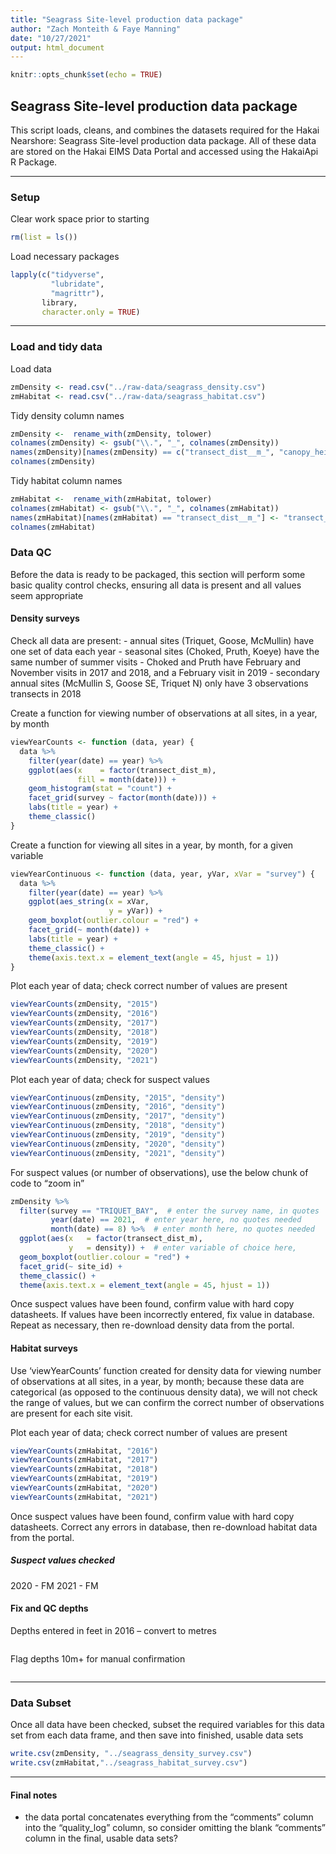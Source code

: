 ```yaml
---
title: "Seagrass Site-level production data package"
author: "Zach Monteith & Faye Manning"
date: "10/27/2021"
output: html_document
---
```


```r
knitr::opts_chunk$set(echo = TRUE)
```

## Seagrass Site-level production data package
This script loads, cleans, and combines the datasets required for the Hakai Nearshore: Seagrass Site-level production data package. All of these data are stored on the Hakai EIMS Data Portal and accessed using the HakaiApi R Package. 

***

### Setup

Clear work space prior to starting
```r
rm(list = ls())
```

Load necessary packages
```r
lapply(c("tidyverse",
         "lubridate", 
         "magrittr"),
       library,
       character.only = TRUE)
```

***
### Load and tidy data
Load data
```r
zmDensity <- read.csv("../raw-data/seagrass_density.csv")
zmHabitat <- read.csv("../raw-data/seagrass_habitat.csv")
```

Tidy density column names
```r
zmDensity <-  rename_with(zmDensity, tolower)
colnames(zmDensity) <- gsub("\\.", "_", colnames(zmDensity))
names(zmDensity)[names(zmDensity) == c("transect_dist__m_", "canopy_height__cm_")] <- c("transect_dist_m", "canopy_height_cm")
colnames(zmDensity)
```
Tidy habitat column names
```r
zmHabitat <-  rename_with(zmHabitat, tolower)
colnames(zmHabitat) <- gsub("\\.", "_", colnames(zmHabitat))
names(zmHabitat)[names(zmHabitat) == "transect_dist__m_"] <- "transect_dist_m"
colnames(zmHabitat)
```

### Data QC
Before the data is ready to be packaged, this section will perform some basic quality control checks, ensuring all data is present and all values seem appropriate

#### Density surveys
Check all data are present:
- annual sites (Triquet, Goose, McMullin) have one set of data each year
- seasonal sites (Choked, Pruth, Koeye) have the same number of summer visits
- Choked and Pruth have February and November visits in 2017 and 2018, and a February visit in 2019
- secondary annual sites (McMullin S, Goose SE, Triquet N) only have 3 observations transects in 2018

Create a function for viewing number of observations at all sites, in a year, by month
```r
viewYearCounts <- function (data, year) {
  data %>%
    filter(year(date) == year) %>%
    ggplot(aes(x    = factor(transect_dist_m),
               fill = month(date))) +
    geom_histogram(stat = "count") +
    facet_grid(survey ~ factor(month(date))) +
    labs(title = year) +
    theme_classic()
}
```

Create a function for viewing all sites in a year, by month, for a given variable
```r
viewYearContinuous <- function (data, year, yVar, xVar = "survey") {
  data %>%
    filter(year(date) == year) %>%
    ggplot(aes_string(x = xVar,
                      y = yVar)) +
    geom_boxplot(outlier.colour = "red") +
    facet_grid(~ month(date)) +
    labs(title = year) +
    theme_classic() +
    theme(axis.text.x = element_text(angle = 45, hjust = 1))
}
```

Plot each year of data; check correct number of values are present
```r
viewYearCounts(zmDensity, "2015")
viewYearCounts(zmDensity, "2016")
viewYearCounts(zmDensity, "2017")
viewYearCounts(zmDensity, "2018")
viewYearCounts(zmDensity, "2019")
viewYearCounts(zmDensity, "2020")
viewYearCounts(zmDensity, "2021")
```

Plot each year of data; check for suspect values
```r
viewYearContinuous(zmDensity, "2015", "density")
viewYearContinuous(zmDensity, "2016", "density")
viewYearContinuous(zmDensity, "2017", "density")
viewYearContinuous(zmDensity, "2018", "density")
viewYearContinuous(zmDensity, "2019", "density")
viewYearContinuous(zmDensity, "2020", "density")
viewYearContinuous(zmDensity, "2021", "density")
```

For suspect values (or number of observations), use the below chunk of code to "zoom in"
```r
zmDensity %>% 
  filter(survey == "TRIQUET_BAY",  # enter the survey name, in quotes
         year(date) == 2021,  # enter year here, no quotes needed
         month(date) == 8) %>%  # enter month here, no quotes needed
  ggplot(aes(x   = factor(transect_dist_m),
             y   = density)) +  # enter variable of choice here, 
  geom_boxplot(outlier.colour = "red") +
  facet_grid(~ site_id) +
  theme_classic() +
  theme(axis.text.x = element_text(angle = 45, hjust = 1))
```

Once suspect values have been found, confirm value with hard copy datasheets.
If values have been incorrectly entered, fix value in database.
Repeat as necessary, then re-download density data from the portal. 


#### Habitat surveys 
Use 'viewYearCounts' function created for density data for viewing number of observations at all sites, in a year, by month; because these data are categorical (as opposed to the continuous density data), we will not check the range of values, but we can confirm the correct number of observations are present for each site visit.

Plot each year of data; check correct number of values are present
```r
viewYearCounts(zmHabitat, "2016")
viewYearCounts(zmHabitat, "2017")
viewYearCounts(zmHabitat, "2018")
viewYearCounts(zmHabitat, "2019")
viewYearCounts(zmHabitat, "2020")
viewYearCounts(zmHabitat, "2021")
```

Once suspect values have been found, confirm value with hard copy datasheets.
Correct any errors in database, then re-download habitat data from the portal. 

##### Suspect values checked
2020 - FM
2021 - FM


#### Fix and QC depths

Depths entered in feet in 2016 -- convert to metres
```r

```

Flag depths 10m+ for manual confirmation
```r

```


***

### Data Subset
Once all data have been checked, subset the required variables for this data set from each data frame, and then save into finished, usable data sets
```r
write.csv(zmDensity, "../seagrass_density_survey.csv")
write.csv(zmHabitat,"../seagrass_habitat_survey.csv")
```

***

#### Final notes
- the data portal concatenates everything from the "comments" column into the "quality_log" column, so consider omitting the blank "comments" column in the final, usable data sets?

